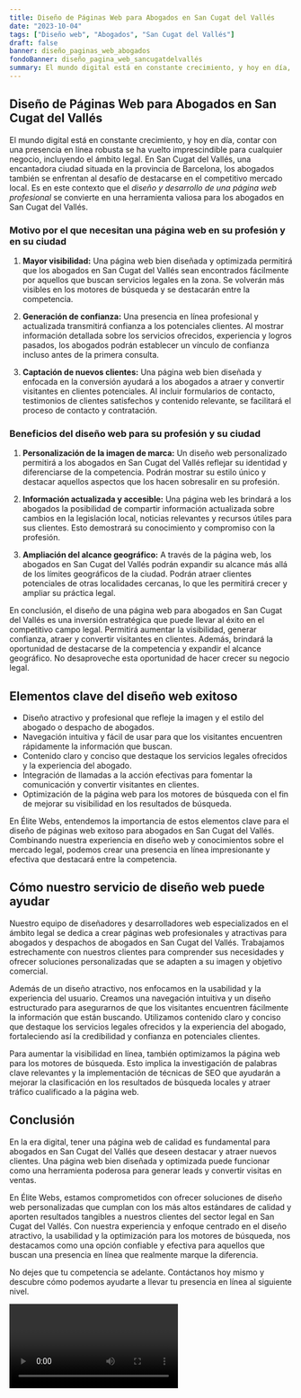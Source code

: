 ```yaml
---
title: Diseño de Páginas Web para Abogados en San Cugat del Vallés
date: "2023-10-04"
tags: ["Diseño web", "Abogados", "San Cugat del Vallés"]
draft: false
banner: diseño_paginas_web_abogados
fondoBanner: diseño_pagina_web_sancugatdelvallés
summary: El mundo digital está en constante crecimiento, y hoy en día, contar con una presencia en línea robusta se ha vuelto imprescindible para cualquier negocio, incluyendo el ámbito legal. En San Cugat del Vallés, una encantadora ciudad situada en la provincia de Barcelona, los abogados también se enfrentan al desafío de destacarse en el competitivo mercado local. Es en este contexto que el diseño y desarrollo de una página web profesional se convierte en una herramienta valiosa para los abogados en San Cugat del Vallés.
---
```



## **Diseño de Páginas Web para Abogados en San Cugat del Vallés**

El mundo digital está en constante crecimiento, y hoy en día, contar con una presencia en línea robusta se ha vuelto imprescindible para cualquier negocio, incluyendo el ámbito legal. En San Cugat del Vallés, una encantadora ciudad situada en la provincia de Barcelona, los abogados también se enfrentan al desafío de destacarse en el competitivo mercado local. Es en este contexto que el _diseño y desarrollo de una página web profesional_ se convierte en una herramienta valiosa para los abogados en San Cugat del Vallés.

### **Motivo por el que necesitan una página web en su profesión y en su ciudad**

1. **Mayor visibilidad:** Una página web bien diseñada y optimizada permitirá que los abogados en San Cugat del Vallés sean encontrados fácilmente por aquellos que buscan servicios legales en la zona. Se volverán más visibles en los motores de búsqueda y se destacarán entre la competencia.

2. **Generación de confianza:** Una presencia en línea profesional y actualizada transmitirá confianza a los potenciales clientes. Al mostrar información detallada sobre los servicios ofrecidos, experiencia y logros pasados, los abogados podrán establecer un vínculo de confianza incluso antes de la primera consulta.

3. **Captación de nuevos clientes:** Una página web bien diseñada y enfocada en la conversión ayudará a los abogados a atraer y convertir visitantes en clientes potenciales. Al incluir formularios de contacto, testimonios de clientes satisfechos y contenido relevante, se facilitará el proceso de contacto y contratación.

### **Beneficios del diseño web para su profesión y su ciudad**

1. **Personalización de la imagen de marca:** Un diseño web personalizado permitirá a los abogados en San Cugat del Vallés reflejar su identidad y diferenciarse de la competencia. Podrán mostrar su estilo único y destacar aquellos aspectos que los hacen sobresalir en su profesión.

2. **Información actualizada y accesible:** Una página web les brindará a los abogados la posibilidad de compartir información actualizada sobre cambios en la legislación local, noticias relevantes y recursos útiles para sus clientes. Esto demostrará su conocimiento y compromiso con la profesión.

3. **Ampliación del alcance geográfico:** A través de la página web, los abogados en San Cugat del Vallés podrán expandir su alcance más allá de los límites geográficos de la ciudad. Podrán atraer clientes potenciales de otras localidades cercanas, lo que les permitirá crecer y ampliar su práctica legal.

En conclusión, el diseño de una página web para abogados en San Cugat del Vallés es una inversión estratégica que puede llevar al éxito en el competitivo campo legal. Permitirá aumentar la visibilidad, generar confianza, atraer y convertir visitantes en clientes. Además, brindará la oportunidad de destacarse de la competencia y expandir el alcance geográfico. No desaproveche esta oportunidad de hacer crecer su negocio legal.

<GifSeo />

<Cta />

## Elementos clave del diseño web exitoso

- Diseño atractivo y profesional que refleje la imagen y el estilo del abogado o despacho de abogados.
- Navegación intuitiva y fácil de usar para que los visitantes encuentren rápidamente la información que buscan.
- Contenido claro y conciso que destaque los servicios legales ofrecidos y la experiencia del abogado.
- Integración de llamadas a la acción efectivas para fomentar la comunicación y convertir visitantes en clientes.
- Optimización de la página web para los motores de búsqueda con el fin de mejorar su visibilidad en los resultados de búsqueda.

En Élite Webs, entendemos la importancia de estos elementos clave para el diseño de páginas web exitoso para abogados en San Cugat del Vallés. Combinando nuestra experiencia en diseño web y conocimientos sobre el mercado legal, podemos crear una presencia en línea impresionante y efectiva que destacará entre la competencia.

## Cómo nuestro servicio de diseño web puede ayudar

Nuestro equipo de diseñadores y desarrolladores web especializados en el ámbito legal se dedica a crear páginas web profesionales y atractivas para abogados y despachos de abogados en San Cugat del Vallés. Trabajamos estrechamente con nuestros clientes para comprender sus necesidades y ofrecer soluciones personalizadas que se adapten a su imagen y objetivo comercial.

Además de un diseño atractivo, nos enfocamos en la usabilidad y la experiencia del usuario. Creamos una navegación intuitiva y un diseño estructurado para asegurarnos de que los visitantes encuentren fácilmente la información que están buscando. Utilizamos contenido claro y conciso que destaque los servicios legales ofrecidos y la experiencia del abogado, fortaleciendo así la credibilidad y confianza en potenciales clientes.

Para aumentar la visibilidad en línea, también optimizamos la página web para los motores de búsqueda. Esto implica la investigación de palabras clave relevantes y la implementación de técnicas de SEO que ayudarán a mejorar la clasificación en los resultados de búsqueda locales y atraer tráfico cualificado a la página web.

## Conclusión

En la era digital, tener una página web de calidad es fundamental para abogados en San Cugat del Vallés que deseen destacar y atraer nuevos clientes. Una página web bien diseñada y optimizada puede funcionar como una herramienta poderosa para generar leads y convertir visitas en ventas.

En Élite Webs, estamos comprometidos con ofrecer soluciones de diseño web personalizadas que cumplan con los más altos estándares de calidad y aporten resultados tangibles a nuestros clientes del sector legal en San Cugat del Vallés. Con nuestra experiencia y enfoque centrado en el diseño atractivo, la usabilidad y la optimización para los motores de búsqueda, nos destacamos como una opción confiable y efectiva para aquellos que buscan una presencia en línea que realmente marque la diferencia.

No dejes que tu competencia se adelante. Contáctanos hoy mismo y descubre cómo podemos ayudarte a llevar tu presencia en línea al siguiente nivel.

<Video />

<CtaBot job="Abogados" city="San Cugat del Vallés" />

<Gmaps query="San Cugat del Vallés+españa+maps" />
